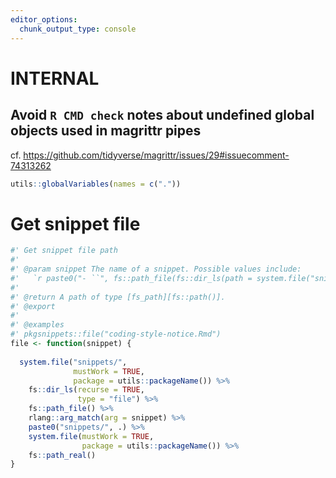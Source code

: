 ```yaml
---
editor_options:
  chunk_output_type: console
---
```


# INTERNAL

## Avoid `R CMD check` notes about undefined global objects used in magrittr pipes

cf. <https://github.com/tidyverse/magrittr/issues/29#issuecomment-74313262>

```r
utils::globalVariables(names = c("."))
```

# Get snippet file

```r
#' Get snippet file path
#'
#' @param snippet The name of a snippet. Possible values include:
#'   `r paste0("- ``", fs::path_file(fs::dir_ls(path = system.file("snippets/", mustWork = TRUE, package = "pkgsnippets"), recurse = TRUE, type = "file")), "``")`
#'
#' @return A path of type [fs_path][fs::path()].
#' @export
#'
#' @examples
#' pkgsnippets::file("coding-style-notice.Rmd")
file <- function(snippet) {
  
  system.file("snippets/",
              mustWork = TRUE,
              package = utils::packageName()) %>%
    fs::dir_ls(recurse = TRUE,
               type = "file") %>%
    fs::path_file() %>%
    rlang::arg_match(arg = snippet) %>%
    paste0("snippets/", .) %>%
    system.file(mustWork = TRUE,
                package = utils::packageName()) %>%
    fs::path_real()
}
```
